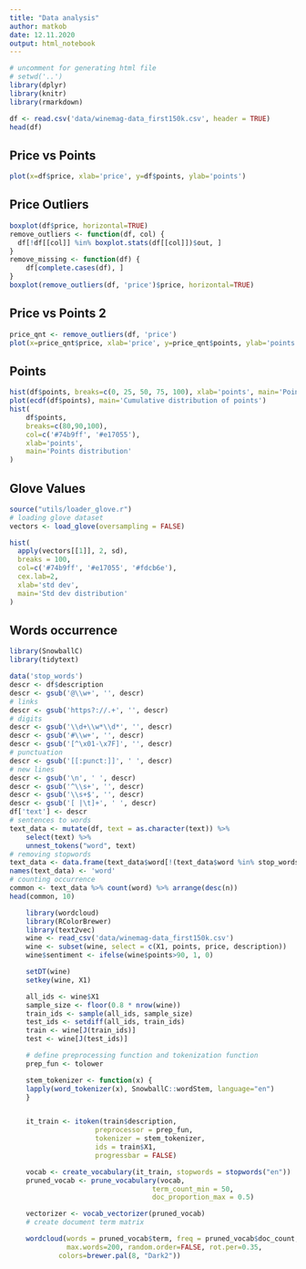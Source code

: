 ```yaml
---
title: "Data analysis"
author: matkob
date: 12.11.2020
output: html_notebook
---
```


```r
# uncomment for generating html file
# setwd('..')
library(dplyr)
library(knitr)
library(rmarkdown)

df <- read.csv('data/winemag-data_first150k.csv', header = TRUE)
head(df)
```
<h2>Price vs Points</h2>
```r
plot(x=df$price, xlab='price', y=df$points, ylab='points')
```
<h2>Price Outliers</h2>
```r
boxplot(df$price, horizontal=TRUE)
remove_outliers <- function(df, col) {
  df[!df[[col]] %in% boxplot.stats(df[[col]])$out, ]
}
remove_missing <- function(df) {
    df[complete.cases(df), ]
}
boxplot(remove_outliers(df, 'price')$price, horizontal=TRUE)
```
<h2>Price vs Points 2</h2>
```r
price_qnt <- remove_outliers(df, 'price')
plot(x=price_qnt$price, xlab='price', y=price_qnt$points, ylab='points')
```
<h2>Points</h2>
```r
hist(df$points, breaks=c(0, 25, 50, 75, 100), xlab='points', main='Points distribution')
plot(ecdf(df$points), main='Cumulative distribution of points')
hist(
    df$points,
    breaks=c(80,90,100),
    col=c('#74b9ff', '#e17055'),
    xlab='points',
    main='Points distribution'
)
```
<h2>Glove Values</h2>
```r
source("utils/loader_glove.r")
# loading glove dataset
vectors <- load_glove(oversampling = FALSE)
```
```r
hist(
  apply(vectors[[1]], 2, sd),
  breaks = 100,
  col=c('#74b9ff', '#e17055', '#fdcb6e'),
  cex.lab=2,
  xlab='std dev',
  main='Std dev distribution'
)
```
<h2>Words occurrence</h2>
```r
library(SnowballC)
library(tidytext)

data('stop_words')
descr <- df$description
descr <- gsub('@\\w+', '', descr)
# links
descr <- gsub('https?://.+', '', descr)
# digits
descr <- gsub('\\d+\\w*\\d*', '', descr)
descr <- gsub('#\\w+', '', descr)
descr <- gsub('[^\x01-\x7F]', '', descr)
# punctuation
descr <- gsub('[[:punct:]]', ' ', descr)
# new lines
descr <- gsub('\n', ' ', descr)
descr <- gsub('^\\s+', '', descr)
descr <- gsub('\\s+$', '', descr)
descr <- gsub('[ |\t]+', ' ', descr)
df['text'] <- descr
# sentences to words
text_data <- mutate(df, text = as.character(text)) %>%
    select(text) %>%
    unnest_tokens("word", text)
# removing stopwords
text_data <- data.frame(text_data$word[!(text_data$word %in% stop_words$word)])
names(text_data) <- 'word'
# counting occurrence
common <- text_data %>% count(word) %>% arrange(desc(n))
head(common, 10)
```


```r
    library(wordcloud)
    library(RColorBrewer)
    library(text2vec)
    wine <- read_csv('data/winemag-data_first150k.csv')
    wine <- subset(wine, select = c(X1, points, price, description))
    wine$sentiment <- ifelse(wine$points>90, 1, 0)

    setDT(wine)
    setkey(wine, X1)

    all_ids <- wine$X1
    sample_size <- floor(0.8 * nrow(wine))
    train_ids <- sample(all_ids, sample_size)
    test_ids <- setdiff(all_ids, train_ids)
    train <- wine[J(train_ids)]
    test <- wine[J(test_ids)]

    # define preprocessing function and tokenization function
    prep_fun <- tolower

    stem_tokenizer <- function(x) {
    lapply(word_tokenizer(x), SnowballC::wordStem, language="en")
    }


    it_train <- itoken(train$description,
                     preprocessor = prep_fun,
                     tokenizer = stem_tokenizer,
                     ids = train$X1,
                     progressbar = FALSE)

    vocab <- create_vocabulary(it_train, stopwords = stopwords("en"))
    pruned_vocab <- prune_vocabulary(vocab,
                                   term_count_min = 50,
                                   doc_proportion_max = 0.5)

    vectorizer <- vocab_vectorizer(pruned_vocab)
    # create document term matrix

    wordcloud(words = pruned_vocab$term, freq = pruned_vocab$doc_count, min.freq = 1,
              max.words=200, random.order=FALSE, rot.per=0.35,
            colors=brewer.pal(8, "Dark2"))


```
